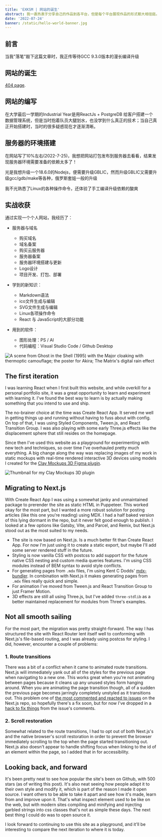 ```yaml
---
title: 'EXKSM | 网站的诞生'
abstract: 我一直热衷于分享自己的作品到各平台，但是每个平台展现作品的形式都大相径庭。此后我便一直希望能有一个自由存放与展示作品的媒介，因此我便着手打造自己的个人网站。
date: '2022-07-24'
banner: /static/hello-world-banner.jpg
---
```


## 前言
当我"落笔"敲下这篇文章时，我正传等待GCC 9.3.0版本的漫长编译升级

## 网站的诞生

[404 page](/404).


## 网站的编写
在大学最后一学期的Industrial Year是用ReactJs + PostgreDB 给客户搭建一个数据管理系统，但是当时抱着队员大腿划水，也没学到什么真正的技术；当自己真正开始搭建时，当时的很多疑惑现在才逐渐清晰。

## 服务器的环境搭建
在网站写了10%左右(2022-7-25)，我想把网站打包发布到服务器去看看，结果发现服务器环境需要准备的依赖太多了！

光是我想升级一个18.6.0的Nodejs，便需要升级GBLIC，然而升级GBLIC又需要升级gcc/gdb/make等各种，俄罗斯套娃一般的升级

我不光熟悉了Linux的各种操作命令，还体验了手工编译升级依赖的酸爽

## 实战收获

通过实现一个个人网站，我经历了：
- 服务器与域名
    - 购买域名
    - 域名备案
    - 购买云服务器
    - 服务器备案
    - 服务器环境搭建与更新
    - Logo设计
    - 项目开发、打包、部署


- 学到的新知识：
    - Markdown语法
    - ico文件生成与编辑
    - SVG文件生成与编辑
    - Linux各项操作命令
     - React 与 JavaScript的大部分功能

- 用到的软件：
    - 图形处理：PS / AI
    - 代码编程：Visual Studio Code / Github Desktop


![A scene from Ghost in the Shell (1995) with the Major cloaking with thermoptic camouflage; the poster for Akira; The Matrix's digital rain effect](/static/inspiration.png)

## The first iteration

I was learning React when I first built this website, and while overkill for a personal portfolio site, it was a great opportunity to learn and experiment with learning it. I've found the best way to learn is by actually making something that you intend to use and ship.

The no-brainer choice at the time was Create React App. It served me well in getting things up and running without having to fuss about with config. On top of that, I was using Styled Components, Tween.js, and React Transition Group. I was also playing with some early Three.js effects like the displacement sphere that still resides on the homepage.

Since then I've used this website as a playground for experimenting with new tech and techniques, so over time I've overhauled pretty much everything. A big change along the way was replacing images of my work in static mockups with real-time rendered interactive 3D devices using models I created for the [Clay Mockups 3D Figma plugin](https://www.figma.com/community/plugin/819335598581469537/Clay-Mockups-3D).

![Thumbnail for my Clay Mockups 3D plugin](/static/clay-mockups.png)

## Migrating to Next.js

With Create React App I was using a somewhat janky and unmaintained package to prerender the site as static HTML in Puppeteer. This worked okay for the most part, but I wanted a more robust solution for posting articles (like this one you're reading) using MDX. I had a half baked version of this lying dormant in the repo, but it never felt good enough to publish. I looked at a few options like Gatsby, Vite, and Parcel, and Remix, but Next.js stood out as the most suited to my needs.

- The site is now based on Next.js. Is a much better fit than Create React App. For now I'm just using it to create a static export, but maybe I'll add some server rendered stuff in the future.
- Styling is now vanilla CSS with postcss to add support for the future native CSS nesting and custom media queries features. I'm using CSS modules instead of BEM syntax to avoid style conflicts.
- For generating pages from `.mdx` files, I'm using Kent C Dodds' [mdx-bundler](https://github.com/kentcdodds/mdx-bundler). In combination with Next.js it makes generating pages from `.mdx` files really quick and simple.
- For animation I've moved from Tween.js and React Transition Group to just Framer Motion.
- 3D effects are still all using Three.js, but I've added `three-stdlib` as a better maintained replacement for modules from Three's examples.

## Not all smooth sailing

For the most part, the migration was pretty straight-forward. The way I has structured the site with React Router lent itself well to conforming with Next.js's file-based routing, and I was already using postcss for styling. I did, however, encounter a couple of problems:

### 1. Route transitions

There was a bit of a conflict when it came to animated route transitions. Next.js will immediately yank out all of the styles for the previous page when navigating to a new one. This works great when you're not animating between pages because it cleans up any unused styles form hanging around. When you are animating the page transition though, all of a sudden the previous page becomes jarringly completely unstyled as it transitions out. This problem one of [the most commented and reacted to issues](https://github.com/vercel/next.js/issues/17464) on the Next.js repo, so hopefully there's a fix soon, but for now I've dropped in a [hack to fix things](https://github.com/vercel/next.js/issues/17464#issuecomment-796430107) from the issue's comments.

### 2. Scroll restoration

Somewhat related to the route transitions, I had to opt out of both Next.js's and the native browser's scroll restoration in order to prevent the browser immediately scrolling to the top when the page started transitioning out. Next.js also doesn't appear to handle shifting focus when linking to the id of an element within the page, so I added that in for accessibility.

## Looking back, and forward

It's been pretty neat to see how popular the site's been on Github, with 500 stars (as of writing this post). It's also neat seeing how people adapt it to their own style and modify it, which is part of the reason I made it open source. I want others to be able to take it apart and see how it's made, learn from and improve upon it. That's what inspect element used to be like on the web, but with modern sites compiling and minifying and injecting garbled strings into css classes that's not as simple these days. The next best thing I could do was to open source it.

I look forward to continuing to use this site as a playground, and it'll be interesting to compare the next iteration to where it is today.
